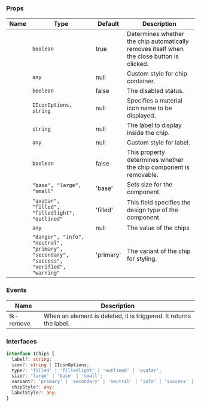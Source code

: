 
### Props

| Name | Type | Default | Description |
| ---- | ---- | ------- | ----------- |
| <TkBadge label="autoSelfDestroy" variant="primary" size="large" type="filledlight"/> | <code>boolean</code> | true | Determines whether the chip automatically removes itself when the close button is clicked. |
| <TkBadge label="chipStyle" variant="primary" size="large" type="filledlight"/> | <code>any</code> | null | Custom style for chip container. |
| <TkBadge label="disabled" variant="primary" size="large" type="filledlight"/> | <code>boolean</code> | false | The disabled status. |
| <TkBadge label="icon" variant="primary" size="large" type="filledlight"/> | <code>IIconOptions, string</code> | null | Specifies a material icon name to be displayed. |
| <TkBadge label="label" variant="primary" size="large" type="filledlight"/> | <code>string</code> | null | The label to display inside the chip. |
| <TkBadge label="labelStyle" variant="primary" size="large" type="filledlight"/> | <code>any</code> | null | Custom style for label. |
| <TkBadge label="removable" variant="primary" size="large" type="filledlight"/> | <code>boolean</code> | false | This property determines whether the chip component is removable. |
| <TkBadge label="size" variant="primary" size="large" type="filledlight"/> | <code>"base", "large", "small"</code> | 'base' | Sets size for the component. |
| <TkBadge label="type" variant="primary" size="large" type="filledlight"/> | <code>"avatar", "filled", "filledlight", "outlined"</code> | 'filled' | This field specifies the design type of the component. |
| <TkBadge label="value" variant="primary" size="large" type="filledlight"/> | <code>any</code> | null | The value of the chips |
| <TkBadge label="variant" variant="primary" size="large" type="filledlight"/> | <code>"danger", "info", "neutral", "primary", "secondary", "success", "verified", "warning"</code> | 'primary' | The variant of the chip for styling. |

### Events

| Name | Description |
| ---- | ----------- |
| tk-remove | When an element is deleted, it is triggered. It returns the label. |

### Interfaces



```typescript
interface IChips {
  label?: string;
  icon?: string | IIconOptions;
  type?: 'filled' | 'filledlight' | 'outlined' | 'avatar';
  size?: 'large' | 'base' | 'small';
  variant?: 'primary' | 'secondary' | 'neutral' | 'info' | 'success' | 'danger' | 'warning' | 'verified';
  chipStyle?: any;
  labelStyle?: any;
}
```

